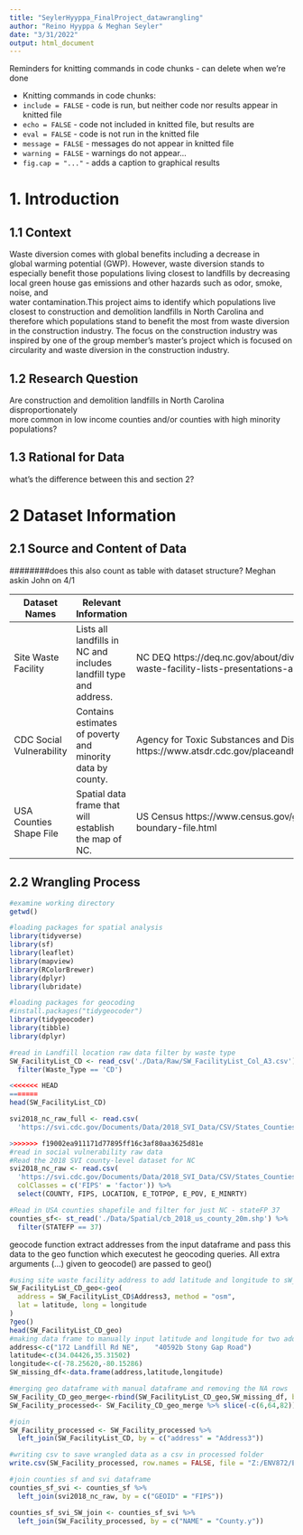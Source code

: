 ```yaml
---
title: "SeylerHyyppa_FinalProject_datawrangling"
author: "Reino Hyyppa & Meghan Seyler"
date: "3/31/2022"
output: html_document
---
```

Reminders for knitting commands in code chunks - can delete when we're done

* Knitting commands in code chunks:
 - `include = FALSE` - code is run, but neither code nor results appear in knitted file
 - `echo = FALSE`    - code not included in knitted file, but results are
 - `eval = FALSE`    - code is not run in the knitted file
 - `message = FALSE` - messages do not appear in knitted file
 - `warning = FALSE` - warnings do not appear...
 - `fig.cap = "..."` - adds a caption to graphical results

# 1. Introduction 

## 1.1 Context 

Waste diversion comes with global benefits including a decrease in  
global warming potential (GWP). However, waste diversion stands to especially 
benefit those populations living closest to landfills by decreasing local 
green house gas emissions and other hazards such as odor, smoke, noise, and  
water contamination.This project aims to identify which populations live closest
to construction and demolition landfills in North Carolina and therefore which 
populations stand to benefit the most from waste diversion in the construction 
industry. The focus on the construction industry was inspired by one of the 
group member's master's project which is focused on circularity and waste 
diversion in the construction industry. 


## 1.2 Research Question
Are construction and demolition landfills in North Carolina disproportionately  
more common in low income counties and/or counties with high minority  
populations?

## 1.3 Rational for Data 

####### what's the difference between this and section 2?

# 2 Dataset Information 

## 2.1 Source and Content of Data

########does this also count as table with dataset structure? Meghan askin John on 4/1

Dataset Names | Relevant Information | Source |
------------- | ---------------------| -----
Site Waste Facility  | Lists all landfills in NC and includes landfill type and address. | NC DEQ   https://deq.nc.gov/about/divisions/waste-management/solid-waste-section/solid-waste-facility-lists-presentations-and-annual-reports/solid-waste-facility-lists
CDC Social Vulnerability | Contains estimates of poverty and minority data by county. | Agency for Toxic Substances and Disease Registry https://www.atsdr.cdc.gov/placeandhealth/svi/documentation/SVI_documentation_2018.html
USA Counties Shape File | Spatial data frame that will establish the map of NC. | US Census   https://www.census.gov/geographies/mapping-files/time-series/geo/carto-boundary-file.html

## 2.2 Wrangling Process

```r
#examine working directory
getwd()

#loading packages for spatial analysis 
library(tidyverse)
library(sf)
library(leaflet)
library(mapview)
library(RColorBrewer)
library(dplyr)
library(lubridate)

#loading packages for geocoding
#install.packages("tidygeocoder")
library(tidygeocoder)
library(tibble)
library(dplyr)

```


```r
#read in Landfill location raw data filter by waste type
SW_FacilityList_CD <- read_csv('./Data/Raw/SW_FacilityList_Col_A3.csv')%>%
  filter(Waste_Type == 'CD')

<<<<<<< HEAD
=======
head(SW_FacilityList_CD)

svi2018_nc_raw_full <- read.csv(
  'https://svi.cdc.gov/Documents/Data/2018_SVI_Data/CSV/States_Counties/NorthCarolina_COUNTY.csv')

>>>>>>> f19002ea911171d77895ff16c3af80aa3625d81e
#read in social vulnerability raw data 
#Read the 2018 SVI county-level dataset for NC
svi2018_nc_raw <- read.csv(
  'https://svi.cdc.gov/Documents/Data/2018_SVI_Data/CSV/States_Counties/NorthCarolina_COUNTY.csv',
  colClasses = c('FIPS' = 'factor')) %>% 
  select(COUNTY, FIPS, LOCATION, E_TOTPOP, E_POV, E_MINRTY)

#Read in USA counties shapefile and filter for just NC - stateFP 37
counties_sf<- st_read('./Data/Spatial/cb_2018_us_county_20m.shp') %>% 
  filter(STATEFP == 37) 

```

geocode function extract addresses from the input dataframe and pass this data to the geo function which executest he geocoding queries. All extra arguments (...) given to geocode() are passed to geo() 
```r
#using site waste facility address to add latitude and longitude to sW_Facility_List_CD datafra
SW_FacilityList_CD_geo<-geo(
  address = SW_FacilityList_CD$Address3, method = "osm",
  lat = latitude, long = longitude
)
?geo()
head(SW_FacilityList_CD_geo)
#making data frame to manually input latitude and longitude for two addresses
address<-c("172 Landfill Rd NE", 	"40592b Stony Gap Road")
latitude<-c(34.04426,35.31502)
longitude<-c(-78.25620,-80.15286)
SW_missing_df<-data.frame(address,latitude,longitude)

#merging geo dataframe with manual dataframe and removing the NA rows
SW_Facility_CD_geo_merge<-rbind(SW_FacilityList_CD_geo,SW_missing_df, by=c("address","longitude","latitude"))
SW_Facility_processed<- SW_Facility_CD_geo_merge %>% slice(-c(6,64,82))

#join 
SW_Facility_processed <- SW_Facility_processed %>% 
  left_join(SW_FacilityList_CD, by = c("address" = "Address3"))

#writing csv to save wrangled data as a csv in processed folder 
write.csv(SW_Facility_processed, row.names = FALSE, file = "Z:/ENV872/ENV872-SeylerHyyppa_Final/Data/Processed/SW_Facility_Processed.csv")

```

```r
#join counties sf and svi dataframe
counties_sf_svi <- counties_sf %>% 
  left_join(svi2018_nc_raw, by = c("GEOID" = "FIPS"))

counties_sf_svi_SW_join <- counties_sf_svi %>% 
  left_join(SW_Facility_processed, by = c("NAME" = "County.y"))

```







